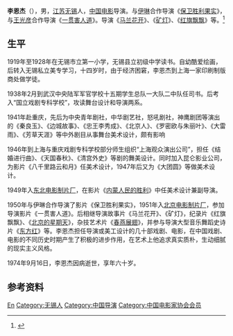 '''李恩杰'''（{{bd|1914年|3月|1974年|9月16日}}），男，[[江苏省|江苏]][[无锡市|无锡]]人，[[中国电影|中国电影]]导演。与[[伊琳|伊琳]]合作导演《[[保卫胜利果实|保卫胜利果实]]》，与[[王光彦|王光彦]]合作导演《[[一贯害人道|一贯害人道]]》。导演《[[马兰花开|马兰花开]]》、《[[矿灯|矿灯]]》、《[[红旗飘飘|红旗飘飘]]》等。<ref>{{Cite book|title=中国电影年鉴.1981|author=|publisher=|year=1981|isbn=|location=北京|pages=243}}</ref>

== 生平 ==
1919年至1928年在无锡市立第一小学，无锡县立初级中学读书。自幼酷爱绘画，后转入无锡私立美专学习，十四岁时，由于经济困窘，李恩杰到上海一家印刷制版商处做学徒。

1938年2月到武汉中央陆军军官学校十五期学生总队一大队二中队任司书。后考入“国立戏剧专科学校”，攻读舞台设计和导演两系。

1941年赴重庆，先后为中央青年剧社，中华剧艺社，怒吼剧社，神鹰剧团等演出的《秦良玉》、《边城故事》、《忠王李秀成》、《北京人》、《罗密欧与朱丽叶》、《大雷雨》、《芳草天涯》等中外剧目从事舞台美术设计，颇有影响

1946年到上海与重庆戏剧专科学校部分师生组织“上海观众演出公司”，担任《结婚进行曲》、《天国春秋》、《清宫外史》等剧的舞美设计。同时加入昆仑影业公司，为影片《八千里路云和月》任美术设计，1947年后又为《大团圆》等做美术设计。

1949年入[[东北电影制片厂|东北电影制片厂]]，在影片《[[内蒙人民的胜利|内蒙人民的胜利]]》中任美术设计兼副导演。

1950年与伊琳合作导演了影片《保卫胜利果实》，1951年入[[北京电影制片厂|北京电影制片厂]]，参加导演影片《一贯害人道》。后相继导演故事片《马兰花开》、《矿灯》，纪录片《红旗飘飘》、《[[北京的星期天|北京的星期天]]》，杂技艺术片《[[春燕展翅|春燕展翅]]》，并参与导演大型音乐舞蹈史诗片《[[东方红_(音乐舞蹈史诗)|东方红]]》等。李恩杰担任导演或美工设计的几十部戏剧、电影，在中国戏剧、电影的不同历史时期产生了积极的进步作用，在艺术上他追求真实质朴，生动细腻的现实主义风格。

1974年9月16日，李恩杰因病逝世，享年六十岁。

== 参考资料 ==
{{reflist}}

{{China-enter-bio-stub}}
{{中华全国电影艺术工作者协会第一届全国委员会}}
{{中国电影工作者协会第三届理事会}}

{{Authority control}}
{{DEFAULTSORT:Li李}}
[[Category:李姓|En]]
[[Category:无锡人|Category:无锡人]]
[[Category:中国导演|Category:中国导演]]
[[Category:中国电影家协会会员|Category:中国电影家协会会员]]